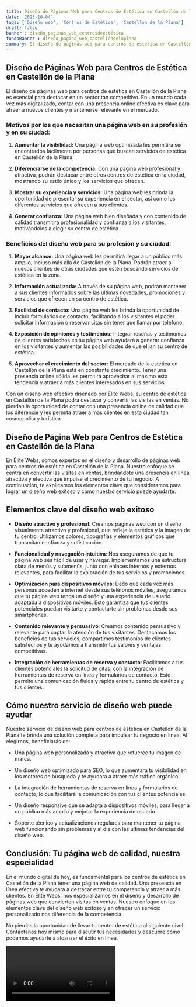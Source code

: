 ```yaml
---
title: Diseño de Páginas Web para Centros de Estética en Castellón de la Plana
date: '2023-10-04'
tags: ['Diseño web', 'Centros de Estética', 'Castellón de la Plana']
draft: false
banner : diseño_paginas_web_centrosdeestética
fondoBanner : diseño_pagina_web_castellóndelaplana
summary: El diseño de páginas web para centros de estética en Castellón de la Plana es esencial para destacar en un sector tan competitivo. En un mundo cada vez más digitalizado, contar con una presencia online efectiva es clave para atraer a nuevos clientes y mantenerse relevante en el mercado.
---
```


## Diseño de Páginas Web para Centros de Estética en Castellón de la Plana

El diseño de páginas web para centros de estética en Castellón de la Plana es esencial para destacar en un sector tan competitivo. En un mundo cada vez más digitalizado, contar con una presencia online efectiva es clave para atraer a nuevos clientes y mantenerse relevante en el mercado.

### Motivos por los que necesitan una página web en su profesión y en su ciudad:

1. **Aumentar la visibilidad:** Una página web optimizada les permitirá ser encontrados fácilmente por personas que buscan servicios de estética en Castellón de la Plana.

2. **Diferenciarse de la competencia:** Con una página web profesional y atractiva, podrán destacar entre otros centros de estética en la ciudad, mostrando su estilo único y los servicios que ofrecen.

3. **Mostrar su experiencia y servicios:** Una página web les brinda la oportunidad de presentar su experiencia en el sector, así como los diferentes servicios que ofrecen a sus clientes.

4. **Generar confianza:** Una página web bien diseñada y con contenido de calidad transmitirá profesionalidad y confianza a los visitantes, motivándolos a elegir su centro de estética.

### Beneficios del diseño web para su profesión y su ciudad:

1. **Mayor alcance:** Una página web les permitirá llegar a un público más amplio, incluso más allá de Castellón de la Plana. Podrán atraer a nuevos clientes de otras ciudades que estén buscando servicios de estética en la zona.

2. **Información actualizada:** A través de su página web, podrán mantener a sus clientes informados sobre las últimas novedades, promociones y servicios que ofrecen en su centro de estética.

3. **Facilidad de contacto:** Una página web les brinda la oportunidad de incluir formularios de contacto, facilitando a los visitantes el poder solicitar información o reservar citas sin tener que llamar por teléfono.

4. **Exposición de opiniones y testimonios:** Integrar reseñas y testimonios de clientes satisfechos en su página web ayudará a generar confianza en los visitantes y aumentar las posibilidades de que elijan su centro de estética.

5. **Aprovechar el crecimiento del sector:** El mercado de la estética en Castellón de la Plana está en constante crecimiento. Tener una presencia online sólida les permitirá aprovechar al máximo esta tendencia y atraer a más clientes interesados en sus servicios.

Con un diseño web efectivo diseñado por Élite Webs, su centro de estética en Castellón de la Plana podrá destacar y convertir las visitas en ventas. No pierdan la oportunidad de contar con una presencia online de calidad que los diferencie y les permita atraer a más clientes en esta ciudad tan cosmopolita y turística.

<GifSeo />

<Cta />

## Diseño de Página Web para Centros de Estética en Castellón de la Plana

En Élite Webs, somos expertos en el diseño y desarrollo de páginas web para centros de estética en Castellón de la Plana. Nuestro enfoque se centra en convertir las visitas en ventas, brindándote una presencia en línea atractiva y efectiva que impulse el crecimiento de tu negocio. A continuación, te explicamos los elementos clave que consideramos para lograr un diseño web exitoso y cómo nuestro servicio puede ayudarte.

## Elementos clave del diseño web exitoso

- **Diseño atractivo y profesional**: Creamos páginas web con un diseño visualmente atractivo y profesional, que refleje la estética y la imagen de tu centro. Utilizamos colores, tipografías y elementos gráficos que transmitan confianza y sofisticación.

- **Funcionalidad y navegación intuitiva**: Nos aseguramos de que tu página web sea fácil de usar y navegar. Implementamos una estructura clara de menús y submenús, junto con enlaces internos y externos relevantes, para facilitar la exploración de tus servicios y promociones.

- **Optimización para dispositivos móviles**: Dado que cada vez más personas acceden a internet desde sus teléfonos móviles, aseguramos que tu página web tenga un diseño y una experiencia de usuario adaptada a dispositivos móviles. Esto garantiza que tus clientes potenciales puedan visitarte y contactarte sin problemas desde sus smartphones.

- **Contenido relevante y persuasivo**: Creamos contenido persuasivo y relevante para captar la atención de tus visitantes. Destacamos los beneficios de tus servicios, compartimos testimonios de clientes satisfechos y te ayudamos a transmitir tus valores y ventajas competitivas.

- **Integración de herramientas de reserva y contacto**: Facilitamos a tus clientes potenciales la solicitud de citas, con la integración de herramientas de reserva en línea y formularios de contacto. Esto permite una comunicación fluida y rápida entre tu centro de estética y tus clientes.

## Cómo nuestro servicio de diseño web puede ayudar

Nuestro servicio de diseño web para centros de estética en Castellón de la Plana te brinda una solución completa para impulsar tu negocio en línea. Al elegirnos, beneficiarás de:

- Una página web personalizada y atractiva que refuerce tu imagen de marca.

- Un diseño web optimizado para SEO, lo que aumentará tu visibilidad en los motores de búsqueda y te ayudará a atraer más tráfico orgánico.

- La integración de herramientas de reserva en línea y formularios de contacto, lo que facilitará la comunicación con tus clientes potenciales.

- Un diseño responsive que se adapta a dispositivos móviles, para llegar a un público más amplio y mejorar la experiencia de usuario.

- Soporte técnico y actualizaciones regulares para mantener tu página web funcionando sin problemas y al día con las últimas tendencias del diseño web.

## Conclusión: Tu página web de calidad, nuestra especialidad

En el mundo digital de hoy, es fundamental para los centros de estética en Castellón de la Plana tener una página web de calidad. Una presencia en línea efectiva te ayudará a destacar entre tu competencia y atraer a más clientes. En Élite Webs, nos especializamos en el diseño y desarrollo de páginas web que convierten visitas en ventas. Nuestro enfoque en los elementos clave del diseño web exitoso y en ofrecer un servicio personalizado nos diferencia de la competencia.

No pierdas la oportunidad de llevar tu centro de estética al siguiente nivel. Contáctanos hoy mismo para discutir tus necesidades y descubre cómo podemos ayudarte a alcanzar el éxito en línea.

<Video />

<CtaBot job='Centros de Estética' city='Castellón de la Plana'/>

<Gmaps query='Castellón de la Plana+españa+maps' />